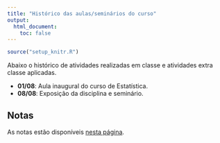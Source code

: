 ```yaml
---
title: "Histórico das aulas/seminários do curso"
output:
  html_document:
    toc: false
---
```


```r
source("setup_knitr.R")
```

Abaixo o histórico de atividades realizadas em classe e atividades extra
classe aplicadas.

- **01/08**: Aula inaugural do curso de Estatística.
- **08/08**: Exposição da disciplina e seminário.

## Notas

As notas estão disponíveis [nesta página](notas.html).
